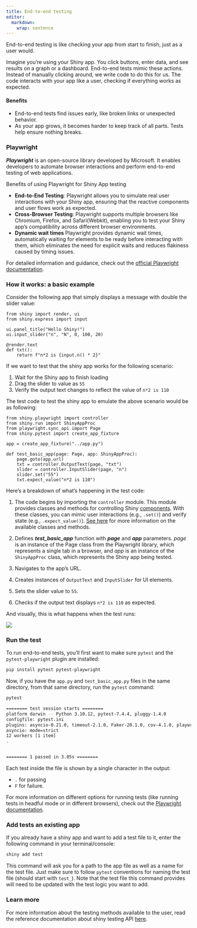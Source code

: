 ```yaml
---
title: End-to-end testing
editor:
  markdown:
    wrap: sentence
---
```


End-to-end testing is like checking your app from start to finish, just as a user would.

Imagine you're using your Shiny app. You click buttons, enter data, and see results on a graph or a dashboard. End-to-end tests mimic these actions.
Instead of manually clicking around, we write code to do this for us.
The code interacts with your app like a user, checking if everything works as expected.

#### Benefits
- End-to-end tests find issues early, like broken links or unexpected behavior.
- As your app grows, it becomes harder to keep track of all parts. Tests help ensure nothing breaks.


### Playwright

***Playwright*** is an open-source library developed by Microsoft. It enables developers to automate browser interactions and perform end-to-end testing of web applications.

Benefits of using Playwright for Shiny App testing

- **End-to-End Testing**: Playwright allows you to simulate real user interactions with your Shiny app, ensuring that the reactive components and user flows work as expected.
- **Cross-Browser Testing**: Playwright supports multiple browsers like Chromium, Firefox, and Safari(Webkit), enabling you to test your Shiny app's compatibility across different browser environments.
- **Dynamic wait times** Playwright provides dynamic wait times, automatically waiting for elements to be ready before interacting with them, which eliminates the need for explicit waits and reduces flakiness caused by timing issues.

For detailed information and guidance, check out the [official Playwright documentation](https://playwright.dev/python/).

### How it works: a basic example

Consider the following app that simply displays a message with double the slider value:

```.python
from shiny import render, ui
from shiny.express import input

ui.panel_title("Hello Shiny!")
ui.input_slider("n", "N", 0, 100, 20)

@render.text
def txt():
    return f"n*2 is {input.n() * 2}"
```

If we want to test that the shiny app works for the following scenario:

1. Wait for the Shiny app to finish loading
1. Drag the slider to value as `55`
1. Verify the output text changes to reflect the value of `n*2 is 110`

The test code to test the shiny app to emulate the above scenario would be as following:

```.python
from shiny.playwright import controller
from shiny.run import ShinyAppProc
from playwright.sync_api import Page
from shiny.pytest import create_app_fixture

app = create_app_fixture("../app.py")

def test_basic_app(page: Page, app: ShinyAppProc):
    page.goto(app.url)
    txt = controller.OutputText(page, "txt")
    slider = controller.InputSlider(page, "n")
    slider.set("55")
    txt.expect_value("n*2 is 110")
```

Here's a breakdown of what's happening in the test code:

1. The code begins by importing the `controller` module. This module provides classes and methods for controlling Shiny [components](https://shiny.posit.co/py/components/). With these classes, you can mimic user interactions (e.g., `.set()`) and verify state (e.g., `.expect_value()`). [See here](https://shiny.posit.co/py/api/testing/) for more information on the available classes and methods.

2. Defines ***test_basic_app*** function with ***page*** and ***app*** parameters. *page* is an instance of the Page class from the Playwright library, which represents a single tab in a browser, and *app* is an instance of the `ShinyAppProc` class, which represents the Shiny app being tested.

3. Navigates to the app's URL.

4. Creates instances of `OutputText` and `InputSlider` for UI elements.

5. Sets the slider value to `55`.

6. Checks if the output text displays `n*2 is 110` as expected.

And visually, this is what happens when the test runs:

![](assets/end-to-end-test-workflow.png)


### Run the test

To run end-to-end tests, you'll first want to make sure `pytest` and the `pytest-playwright` plugin are installed:

```bash
pip install pytest pytest-playwright
```

Now, if you have the `app.py` and `test_basic_app.py` files in the same directory, from that same directory, run the `pytest` command:

```bash
pytest

======== test session starts ========
platform darwin -- Python 3.10.12, pytest-7.4.4, pluggy-1.4.0
configfile: pytest.ini
plugins: asyncio-0.21.0, timeout-2.1.0, Faker-20.1.0, cov-4.1.0, playwright-0.4.4, rerunfailures-11.1.2, xdist-3.3.1, base-url-2.1.0, hydra-core-1.3.2, anyio-3.7.0, syrupy-4.0.5, shiny-1.0.0
asyncio: mode=strict
12 workers [1 item]
.


======== 1 passed in 3.05s ========
```

Each test inside the file is shown by a single character in the output:

- `.` for passing
- `F` for failure.

For more information on different options for running tests (like running tests in headful mode or in different browsers), check out the [Playwright documentation](https://playwright.dev/python/docs/test-runners).

### Add tests an existing app

If you already have a shiny app and want to add a test file to it, enter the following command in your terminal/console:

```bash
shiny add test
```

This command will ask you for a path to the app file as well as a name for the test file.
Just make sure to follow `pytest` conventions for naming the test file (should start with `test_`).
Note that the test file this command provides will need to be updated with the test logic you want to add.


### Learn more

For more information about the testing methods available to the user, read the reference documentation about shiny testing API [here](https://shiny.posit.co/py/api/testing/).
